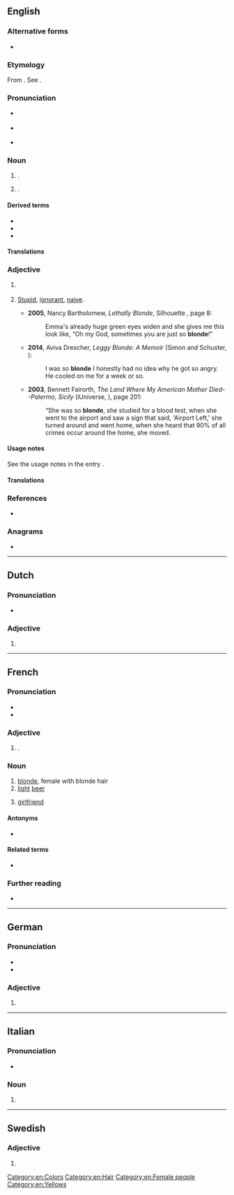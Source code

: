 ==English==

===Alternative forms===
* {{l|en|blond}}

===Etymology===
From {{der|en|frm|-}} {{m|fr|blonde|g=f}}. See {{m|en|blond}}.

===Pronunciation===
* {{a|RP}} {{IPA|en|/blɒnd/}}
* {{a|US}} {{IPA|en|/blɑnd/}}
* {{rhymes|en|ɒnd}}

===Noun===
{{en-noun|f}}

# {{alternative form of|en|blond|nodot=1}} {{gloss|person of fair hair}}. {{qualifier|Used especially of a woman. See the usage notes in the entry ''[[blond]]''.}}
# {{alternative form of|en|blond|nodot=1}} {{gloss|[[pale]] [[golden]] [[brown]] [[color]]}}.
#: {{color panel|F8E8A7}}

====Derived terms====
* {{l|en|bottle blonde}}
* {{l|en|dumb blonde}}
* {{l|en|peroxide blonde}}

====Translations====
{{trans-see|blond}}

===Adjective===
{{en-adj|er|more}}

# {{lb|en|especially|of a|woman}} {{alternative form of|en|blond}}
# {{lb|en|especially|of a|woman|offensive}} [[stupid|Stupid]], [[ignorant]], [[naive]].
#* '''2005''', Nancy Bartholomew, ''Lethally Blonde'', Silhouette {{ISBN|9781552543771}}, page 8:
#*: Emma&#39;s already huge green eyes widen and she gives me this look like, “Oh my God, sometimes you are just so '''blonde'''!”
#* '''2014''', Aviva Drescher, ''Leggy Blonde: A Memoir'' (Simon and Schuster, {{ISBN|9781476722153}}):
#*: I was so '''blonde''' I honestly had no idea why he got so angry. He cooled on me for a week or so.
#* '''2003''', Bennett Fairorth, ''The Land Where My American Mother Died--Palermo, Sicily'' (iUniverse, {{ISBN|9780595279388}}), page 201:
#*: “She was so '''blonde''', she studied for a blood test, when she went to the airport and saw a sign that said, &#39;Airport Left,&#39; she turned around and went home, when she heard that 90% of all crimes occur around the home, she moved.

====Usage notes====
See the usage notes in the entry {{m|en|blond}}.

====Translations====
{{trans-see|blond}}

===References===
* {{R:Lexico}}

===Anagrams===
* {{anagrams|en|a=bdelno|Bolden|bolden|bolned}}

[[Category:en:Colors]]
[[Category:en:Hair]]
[[Category:en:Female people]]
[[Category:en:Yellows]]

----

==Dutch==

===Pronunciation===
* {{audio|nl|Nl-blonde.ogg|Audio}}

===Adjective===
{{head|nl|adjective form}}

# {{nl-adj form of|infl|blond}}

----

==French==

===Pronunciation===
* {{fr-IPA}}
* {{audio|fr|LL-Q150 (fra)-WikiLucas00-blonde.wav|Audio}}

===Adjective===
{{head|fr|adjective form}}

# {{feminine singular of|fr|blond}}.

===Noun===
{{fr-noun|f}}

# [[blonde]], female with blonde hair
# [[light]] [[beer]]
# {{lb|fr|Canada|Louisiana|informal}} [[girlfriend]]

====Antonyms====
* {{sense|girlfriend}} {{l|fr|chum}}

====Related terms====
* {{l|fr|bière blonde}}

===Further reading===
* {{R:TLFi}}

----

==German==

===Pronunciation===
* {{IPA|de|/ˈblɔndə/}}
* {{audio|de|De-blonde.ogg|Audio}}

===Adjective===
{{head|de|adjective form}}

# {{inflection of|de|blond||str//mix|nom//acc|f|s|;|str|nom//acc|p|;|wk|nom|all-gender|s|;|wk|acc|f//n|s}}

----

==Italian==

===Pronunciation===
* {{rhymes|it|onde}}

===Noun===
{{it-noun-pl|f}}

# {{plural of|it|blonda}}

----

==Swedish==

===Adjective===
{{head|sv|adjective form}}

# {{sv-adj-form-abs-def-m|blond}}